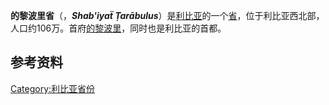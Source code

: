 {{Geobox|[[利比亚行政区划|省]]
|country =  [[利比亚|利比亚]]
|country_flag =
|name =的黎波里省
|flag = vertical Flag of Libya.svg
|native_name =طرابلس
|map = Tripoli in Libya.svg
|map_caption = 的黎波里省在利比亚的位置
|map_size=220
|capital = [[的黎波里|的黎波里]]
|population_as_of =2006
|population = 1065405
|population_note=<ref name="statoids">{{cite web |url=http://statoids.com/uly.html |title=Districts of Libya |publisher=statoids.com |accessdate=27 October 2009 |archive-date=2012-05-05 |archive-url=https://www.webcitation.org/67QtCUtBi?url=http://statoids.com/uly.html |dead-url=no }}</ref>
|population_density=
|area = 
|area_note=
}}
'''的黎波里省'''（{{lang-ar|شعبية طرابلس}}，'''''Shab'iyaẗ Ṭarābulus'''''）是[[利比亚|利比亚]]的一个[[利比亚行政区划|省]]，位于利比亚西北部，人口约106万。首府[[的黎波里|的黎波里]]，同时也是利比亚的首都。

==参考资料==
{{reflist}}
{{Libya-geo-stub}}
[[Category:利比亚省份|Category:利比亚省份]]